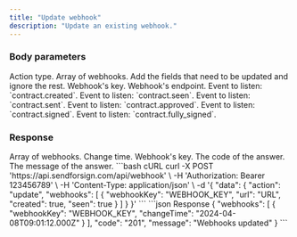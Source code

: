 ```yaml
---
title: "Update webhook"
description: "Update an existing webhook."
---
```


### Body parameters

<ParamField body="action" type="string" required>
  Action type.
</ParamField>

<ParamField body="webhooks" type="string" required>
  Array of webhooks. Add the fields that need to be updated and ignore the rest.

  <Expandable title="child attribute">

  <ParamField body="webhookKey" type="string" required>
    Webhook's key.
  </ParamField>

  <ParamField body="url" type="string">
    Webhook's endpoint.
  </ParamField>

  <ParamField body="created" type="boolean">
    Event to listen: `contract.created`.
  </ParamField>

  <ParamField body="seen" type="boolean">
    Event to listen: `contract.seen`.
  </ParamField>

  <ParamField body="sent" type="boolean">
    Event to listen: `contract.sent`.
  </ParamField>

  <ParamField body="approved" type="boolean">
    Event to listen: `contract.approved`.
  </ParamField>

  <ParamField body="signed" type="boolean">
    Event to listen: `contract.signed`.
  </ParamField>

  <ParamField body="fullySigned" type="boolean">
    Event to listen: `contract.fully_signed`.
  </ParamField>

  </Expandable>

</ParamField>


### Response

<ResponseField name="webhooks" type="string">
    Array of webhooks.

  <Expandable title="child attribute">

  <ResponseField name="changeTime" type="string">
    Change time.
  </ResponseField>

  <ResponseField name="webhookKey" type="string">
    Webhook's key.
  </ResponseField>

  </Expandable>

</ResponseField>

<ResponseField name="code" type="string">
  The code of the answer.
</ResponseField>

<ResponseField name="message" type="string">
  The message of the answer.
</ResponseField>

<RequestExample>
```bash cURL
curl -X POST 'https://api.sendforsign.com/api/webhook' \
     -H 'Authorization: Bearer 123456789' \
     -H 'Content-Type: application/json' \
     -d '{
    "data": {
        "action": "update",
        "webhooks": [
            {
                "webhookKey": "WEBHOOK_KEY",
                "url": "URL",
                "created": true,
                "seen": true
            }
        ]
    }
}'
```
</RequestExample>

<ResponseExample>
```json Response
{
    "webhooks": [
        {
            "webhookKey": "WEBHOOK_KEY",
            "changeTime": "2024-04-08T09:01:12.000Z"
        }
    ],
    "code": "201",
    "message": "Webhooks updated"
}
```
</ResponseExample>
